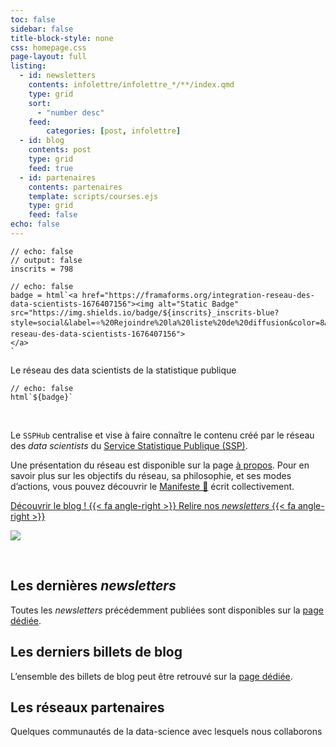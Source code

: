 ```yaml
---
toc: false
sidebar: false
title-block-style: none
css: homepage.css
page-layout: full
listing:
  - id: newsletters
    contents: infolettre/infolettre_*/**/index.qmd
    type: grid
    sort:
      - "number desc"
    feed:
        categories: [post, infolettre]
  - id: blog
    contents: post
    type: grid
    feed: true
  - id: partenaires
    contents: partenaires
    template: scripts/courses.ejs
    type: grid
    feed: false
echo: false
---
```


```ojs
// echo: false
// output: false
inscrits = 798
```

```ojs
// echo: false
badge = html`<a href="https://framaforms.org/integration-reseau-des-data-scientists-1676407156"><img alt="Static Badge" src="https://img.shields.io/badge/${inscrits}_inscrits-blue?style=social&label=⭐️%20Rejoindre%20la%20liste%20de%20diffusion&color=8A2BE2&link=https%3A%2F%2Fframaforms.org%2Fintegration-reseau-des-data-scientists-1676407156">
</a>
`
```


::::: {#hero-banner .column-screen}
::: {.grid .column-page}
::: {.headline .g-col-lg-6 .g-col-12 .g-col-md-12}

:::: h1
Le réseau des data scientists de la statistique publique
::::

```ojs
// echo: false
html`${badge}`
```

<br>

Le `SSPHub` centralise et vise à faire connaître le contenu créé par
le réseau des _data scientists_ du [Service Statistique Publique (SSP)](https://www.insee.fr/fr/information/1302192).

Une présentation du réseau est 
disponible sur la page [à propos](#about). 
Pour en savoir plus sur les objectifs du réseau, sa philosophie,
et ses modes d'actions, vous pouvez découvrir le [Manifeste 📜](/additional/manifeste.html)
écrit collectivement. 

<a href="/posts" class="hero-cta-alt btn-lg pl-md-4">Découvrir le blog ! {{< fa angle-right >}} </a>
<a href="/infolettre" class="hero-cta-alt btn-lg pl-md-4">Relire nos _newsletters_ {{< fa angle-right >}} </a>

:::

::: {.g-col-lg-4 .g-col-12 .g-col-md-12}
![](./assets/media/ssp-logo-reverse.png)
:::

:::

:::::

```{=html}
<br>
```



::: {.column-page}

## Les dernières _newsletters_

Toutes les _newsletters_ précédemment publiées sont disponibles sur la [page dédiée](infolettre/index.qmd).

:::: {#newsletters}
::::



## Les derniers billets de blog

L'ensemble des billets de blog peut être retrouvé sur la [page dédiée](blog.qmd).


:::: {#blog}
::::

## Les réseaux partenaires

Quelques communautés de la data-science avec lesquels nous collaborons


:::: {#partenaires}
::::



:::



